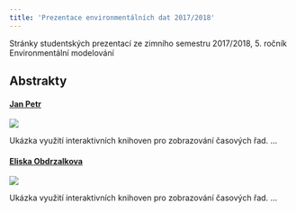 ```yaml
---
title: 'Prezentace environmentálních dat 2017/2018'
---
```


Stránky studentských prezentací ze zimního semestru 2017/2018, 5. ročník Environmentální modelování



## Abstrakty


#### [Jan Petr](jp.html)

![](img/jp.png)

Ukázka využití interaktivních knihoven pro zobrazování časových řad. ...

#### [Eliska Obdrzalkova](EO.html)




![](img/jp.png)

Ukázka využití interaktivních knihoven pro zobrazování časových řad. ...